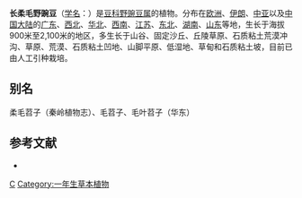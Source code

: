 {{Speciesbox 
| genus = Vicia
| species = villosa
| authority = Roth
| image = Vicia villosa RF.jpg
}}
'''长柔毛野豌豆'''（[[学名|学名]]：{{lang|la|''Vicia villosa''}}）是[[豆科|豆科]][[野豌豆属|野豌豆属]]的植物。分布在[[欧洲|欧洲]]、[[伊朗|伊朗]]、[[中亚|中亚]]以及[[中国大陆|中国大陆]]的[[广东|广东]]、[[西北|西北]]、[[华北|华北]]、[[西南|西南]]、[[江苏|江苏]]、[[中国东北地区|东北]]、[[湖南|湖南]]、[[山东|山东]]等地，生长于海拔900米至2,100米的地区，多生长于山谷、固定沙丘、丘陵草原、石质粘土荒漠冲沟、草原、荒漠、石质粘土凹地、山脚平原、低湿地、草甸和石质粘土坡，目前已由人工引种栽培。

== 别名 ==
柔毛苕子（秦岭植物志）、毛苕子、毛叶苕子（华东）

== 参考文献 ==
<div class="references-small">
* {{cite web| url =http://www.bioinfo.cn/db05/KmzwSpecies.php?action=view&id=16708| title =长柔毛野豌豆| work =《中国高等植物数据库全库》| publisher =中国科学院微生物研究所| author =昆明植物研究所| accessdate =2009-02-25| deadurl =yes| archiveurl =https://web.archive.org/web/20160305071626/http://www.bioinfo.cn/db05/KmzwSpecies.php?action=view&id=16708| archivedate =2016-03-05}}
</div>
{{Taxonbar}}

[[Category:野豌豆属|C]]
[[Category:一年生草本植物|Category:一年生草本植物]]